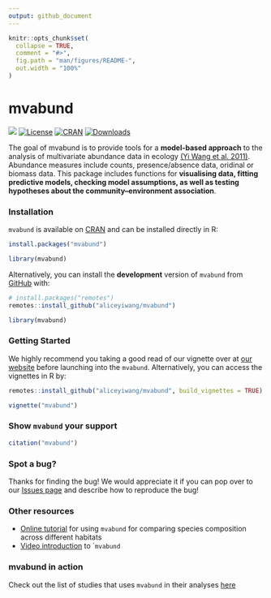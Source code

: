 ```yaml
---
output: github_document
---
```


<!-- README.md is generated from README.Rmd. Please edit that file -->

```r
knitr::opts_chunk$set(
  collapse = TRUE,
  comment = "#>",
  fig.path = "man/figures/README-",
  out.width = "100%"
)


```

# mvabund

<!-- badges: start -->
[![](https://img.shields.io/badge/doi-10.1111/j.2041--210X.2012.00190.x-blue.svg)](https://doi.org/10.1111/j.2041-210X.2012.00190.x)
[![License](http://img.shields.io/badge/license-LGPL%20%28%3E=%202.1%29-brightgreen.svg?style=flat)](http://www.gnu.org/licenses/gpl-2.0.html) 
[![CRAN](http://www.r-pkg.org/badges/version/mvabund)](https://CRAN.R-project.org/package=mvabund) 
[![Downloads](http://cranlogs.r-pkg.org/badges/mvabund?color=brightgreen)](https://www.r-pkg.org/pkg/mvabund)
<!-- badges: end -->

The goal of mvabund is to provide tools for a **model-based approach** to the analysis of multivariate abundance data in ecology [(Yi Wang et al. 2011)](https://besjournals.onlinelibrary.wiley.com/doi/10.1111/j.2041-210X.2012.00190.x). Abundance measures include counts, presence/absence data, oridinal or biomass data. This package includes functions for **visualising data, fitting predictive models, checking model assumptions, as well as testing hypotheses about the community–environment association**.


### Installation

`mvabund` is available on [CRAN](https://CRAN.R-project.org/package=mvabund) and can be installed directly in R: 

```r
install.packages("mvabund")

library(mvabund)
```

Alternatively, you can install the **development** version of `mvabund` from [GitHub](https://github.com/) with:

```r
# install.packages("remotes")
remotes::install_github("aliceyiwang/mvabund")

library(mvabund)
```

### Getting Started

We highly recommend you taking a good read of our vignette over at [our website]() before launching into the `mvabund`. Alternatively, you can access the vignettes in R by:

```r
remotes::install_github("aliceyiwang/mvabund", build_vignettes = TRUE)

vignette("mvabund")
```


### Show `mvabund` your support

```r
citation("mvabund")
```

### Spot a bug? 

Thanks for finding the bug! We would appreciate it if you can pop over to our [Issues page](https://github.com/aliceyiwang/mvabund/issues) and describe how to reproduce the bug! 

### Other resources

- [Online tutorial](https://environmentalcomputing.net/statistics/mvabund/) for using `mvabund` for comparing species composition across different habitats 
- [Video introduction](http://eco-stats.blogspot.com/2012/03/introducing-mvabund-package-and-why.html) to ``mvabund`

### mvabund in action
Check out the list of studies that uses `mvabund` in their analyses [here](https://scholar.google.com.au/scholar?cites=2455431763697722063&as_sdt=2005&sciodt=0,5&hl=en)
